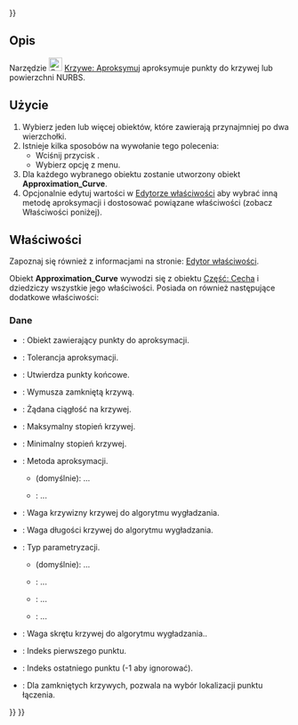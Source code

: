<languages/>
{{UnfinishedDocu{{#translation:}}}}

{{Docnav/pl
|[[Curves_Discretize/pl|Discretize]]
|[[Curves_Interpolate/pl|Interpolate]]
|[[Curves_Workbench/pl|środowisko pracy Krzywe]]
|IconL=Curves_Discretize.svg
|IconR=Curves_Interpolate.svg
|IconC=Curves_workbench_icon.svg
}}

{{GuiCommand/pl
|Name=Curves Approximate
|Name/pl=Krzywe: Aproksymuj
|MenuLocation=Curves → Approximate
|Workbenches=[[Curves_Workbench/pl|Krzywe]]
}}

<span id="Description"></span>
==Opis==

Narzędzie [[Image:Curves_Approximate.svg|24px]] [[Curves_Approximate/pl|Krzywe: Aproksymuj]] aproksymuje punkty do krzywej lub powierzchni NURBS.

<span id="Usage"></span>
==Użycie==

# Wybierz jeden lub więcej obiektów, które zawierają przynajmniej po dwa wierzchołki.
# Istnieje kilka sposobów na wywołanie tego polecenia:
#* Wciśnij przycisk {{Button|[[Image:Curves_Approximate.svg|16px]] [[Curves_Approximate/pl|Aproksymuj]]}}.
#* Wybierz opcję {{MenuCommand|Curves → [[Image:Curves_Approximate.svg|16px]] Approximate}} z menu.
# Dla każdego wybranego obiektu zostanie utworzony obiekt '''Approximation_Curve'''.
# Opcjonalnie edytuj wartości w [[Property_editor/pl|Edytorze właściwości]] aby wybrać inną metodę aproksymacji i dostosować powiązane właściwości (zobacz Właściwości poniżej).

<span id="Properties"></span>
==Właściwości==

Zapoznaj się również z informacjami na stronie: [[Property_editor/pl|Edytor właściwości]].

Obiekt '''Approximation_Curve''' wywodzi się z obiektu [[Part_Feature/pl|Część: Cecha]] i dziedziczy wszystkie jego właściwości. Posiada on również następujące dodatkowe właściwości:

<span id="Data"></span>
===Dane===

{{TitleProperty|Aproksymuj}}

* {{PropertyData|Point Object|Link}}: Obiekt zawierający punkty do aproksymacji.

{{TitleProperty|Ogólne}}

* {{PropertyData|Approx Tolerance|Float}}: Tolerancja aproksymacji.
* {{PropertyData|Clamp Ends Tolerance|Bool}}: Utwierdza punkty końcowe.
* {{PropertyData|Closed|Bool}}: Wymusza zamkniętą krzywą.
* {{PropertyData|Continuity|Enumeration}}: Żądana ciągłość na krzywej.
* {{PropertyData|Degree Max|Integer}}: Maksymalny stopień krzywej.
* {{PropertyData| Degree Min|Integer}}: Minimalny stopień krzywej.
* {{PropertyData|Method|Enumeration}}: Metoda aproksymacji.
** {{Value|Parametrization}} (domyślnie): ...
** {{Value|Smoothing Algorithm}}: ...

{{TitleProperty|Parametry}}

* {{PropertyData|Curvature Weight|FloatConstraint}}: Waga krzywizny krzywej do algorytmu wygładzania.
* {{PropertyData|Length Weight|FloatConstraint}}: Waga długości krzywej do algorytmu wygładzania.
* {{PropertyData| Parametrization |Enumeration}}: Typ parametryzacji.
** {{Value|ChordLength}} (domyślnie): ...
** {{Value|Centripetal}}: ...
** {{Value|Uniform}}: ...
** {{Value|Curvilinear}}: ...
* {{PropertyData|Torsion Weight|FloatConstraint}}: Waga skrętu krzywej do algorytmu wygładzania..

{{TitleProperty|Zakres}}

* {{PropertyData|First Index|Integer}}: Indeks pierwszego punktu.
* {{PropertyData|Last Index|Integer}}: Indeks ostatniego punktu (-1 aby ignorować).
* {{PropertyData|Start Offset|Integer}}: Dla zamkniętych krzywych, pozwala na wybór lokalizacji punktu łączenia.


{{Docnav/pl
|[[Curves_Discretize/pl|Discretize]]
|[[Curves_Interpolate/pl|Interpolate]]
|[[Curves_Workbench/pl|środowisko pracy Krzywe]]
|IconL=Curves_Discretize.svg
|IconR=Curves_Interpolate.svg
|IconC=Curves_workbench_icon.svg
}}

{{Curves Tools navi{{#translation:}}}}
{{Userdocnavi{{#translation:}}}}